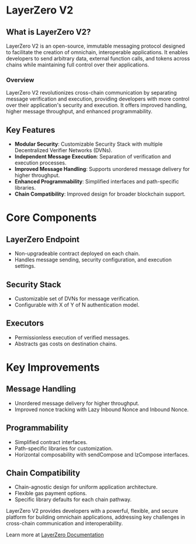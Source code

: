 # LayerZero V2

## What is LayerZero V2?

LayerZero V2 is an open-source, immutable messaging protocol designed to facilitate the creation of omnichain, interoperable applications. It enables developers to send arbitrary data, external function calls, and tokens across chains while maintaining full control over their applications.

### Overview

LayerZero V2 revolutionizes cross-chain communication by separating message verification and execution, providing developers with more control over their application's security and execution. It offers improved handling, higher message throughput, and enhanced programmability.

## Key Features

- **Modular Security**: Customizable Security Stack with multiple Decentralized Verifier Networks (DVNs).
- **Independent Message Execution**: Separation of verification and execution processes.
- **Improved Message Handling**: Supports unordered message delivery for higher throughput.
- **Enhanced Programmability**: Simplified interfaces and path-specific libraries.
- **Chain Compatibility**: Improved design for broader blockchain support.

# Core Components

## LayerZero Endpoint

- Non-upgradeable contract deployed on each chain.
- Handles message sending, security configuration, and execution settings.

## Security Stack

- Customizable set of DVNs for message verification.
- Configurable with X of Y of N authentication model.

## Executors

- Permissionless execution of verified messages.
- Abstracts gas costs on destination chains.

# Key Improvements

## Message Handling

- Unordered message delivery for higher throughput.
- Improved nonce tracking with Lazy Inbound Nonce and Inbound Nonce.

## Programmability

- Simplified contract interfaces.
- Path-specific libraries for customization.
- Horizontal composability with sendCompose and lzCompose interfaces.

## Chain Compatibility

- Chain-agnostic design for uniform application architecture.
- Flexible gas payment options.
- Specific library defaults for each chain pathway.

LayerZero V2 provides developers with a powerful, flexible, and secure platform for building omnichain applications, addressing key challenges in cross-chain communication and interoperability.

Learn more at [LayerZero Documentation](https://docs.layerzero.network)